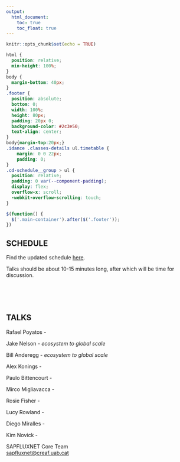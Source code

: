 ```yaml
---
output: 
  html_document:
    toc: true
    toc_float: true
---
```


```r
knitr::opts_chunk$set(echo = TRUE)
```

```css
html {
  position: relative;
  min-height: 100%;
}
body {
  margin-bottom: 40px;
}
.footer {
  position: absolute;
  bottom: 0;
  width: 100%;
  height: 80px;
  padding: 20px 0;
  background-color: #2c3e50;
  text-align: center;
}
body{margin-top:20px;}
.idance .classes-details ul.timetable {
    margin: 0 0 22px;
    padding: 0;
}
.cd-schedule__group > ul {
  position: relative;
  padding: 0 var(--component-padding);
  display: flex;
  overflow-x: scroll;
  -webkit-overflow-scrolling: touch;
}

```

```js
$(function() {
  $('.main-container').after($('.footer'));
})

```

## SCHEDULE
Find the updated schedule <a href="./schedule/schedule-template-master/index.html" target="_blank">here</a>.

Talks should be about 10-15 minutes long, after which will be time for discussion.

<br>
<br>
<br>

## TALKS

<p>Rafael Poyatos - </p>
<p>Jake Nelson - *ecosystem to global scale*</p>
<p>Bill Anderegg - *ecosystem to global scale*</p>
<p>Alex Konings - </p>
<p>Paulo Bittencourt - </p>
<p>Mirco Migliavacca - </p>
<p> Rosie Fisher - </p>
<p>Lucy Rowland - </p>
<p>Diego Miralles - </p>
<p>Kim Novick - </p>



::: {.footer .text-muted .bg-info}
 <p>SAPFLUXNET Core Team<br>
 <a href="mailto:sapfluxnet@creaf.uab.cat">sapfluxnet@creaf.uab.cat</a></p>
:::